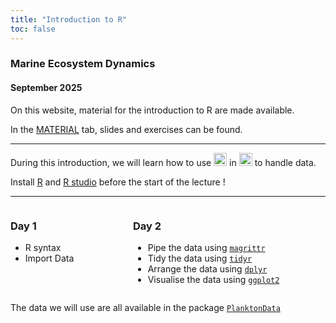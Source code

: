 ```yaml
---
title: "Introduction to R"
toc: false
---
```


### Marine Ecosystem Dynamics


#### September 2025

On this website, material for the introduction to R are made available.

In the [MATERIAL](MATERIAL/index.qmd){.button} tab, slides and exercises can be found.

----


During this introduction, we will learn how to use ![](./assets/images/Rlogo.svg){height=1.5em style=margin-bottom;} in ![](./assets/images/RSTUDIO.png){height=1.5em style=margin-bottom;} to handle data.

Install [R](https://www.r-project.org/){target="_blank"} and [R studio](https://posit.co/download/rstudio-desktop/){target="_blank"} before the start of the lecture !

----

::: columns
::: {.column width="\"50%"}
### Day 1

- R syntax
- Import Data

:::

::: {.column width="\"40%"}
### Day 2
- Pipe the data using [`magrittr`](https://magrittr.tidyverse.org/){target="_blank"}
- Tidy the data using [`tidyr`](https://tidyr.tidyverse.org/){target="_blank"}
- Arrange the data using [`dplyr`](https://dplyr.tidyverse.org/){target="_blank"}
- Visualise the data using [`ggplot2`](https://ggplot2.tidyverse.org/){target="_blank"}
:::
:::

The data we will use are all available in the package [`PlanktonData`](https://kmgjan.github.io/PlanktonData/){target="_blank"}


